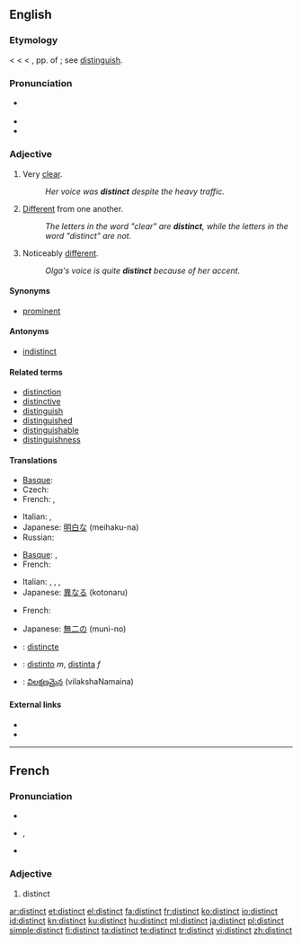 ==English==

===Etymology===
< {{etyl|enm}} < {{etyl|fro}} < {{etyl|la}} {{term|distinctus}}, pp. of {{term|distinguere||to distinguish}}; see [[distinguish]].

===Pronunciation===
* {{a|RP|US}} {{IPA|/dɪˈstɪŋkt/}}
* {{audio|en-us-distinct.ogg|Audio (US)}}
* {{rhymes|ɪŋkt}}

===Adjective===
{{en-adj}}

# Very [[clear]].
#: ''Her voice was '''distinct''' despite the heavy traffic.''
# [[different|Different]] from one another.
#: ''The letters in the word "clear" are '''distinct''', while the letters in the word "distinct" are not.''
# Noticeably [[different]].
#: ''Olga's voice is quite '''distinct''' because of her accent.''

====Synonyms====
* [[prominent]]

====Antonyms====
* [[indistinct]]

====Related terms====
* [[distinction]]
* [[distinctive]]
* [[distinguish]]
* [[distinguished]]
* [[distinguishable]]
* [[distinguishness]]

====Translations====
{{trans-top|very clear}}
* [[Basque]]: {{t-|eu|garbi|xs=Basque}}
* Czech: {{t-|cs|zřetelný|m}}
* French: {{t+|fr|distinct}}, {{t+|fr|intelligible}}
{{trans-mid}}
* Italian: {{t+|it|chiaro|m}}, {{t+|it|chiara|f}}
* Japanese: [[明白な]] (meihaku-na)
* Russian: {{t|ru|разборчивый}}
{{trans-bottom}}

{{trans-top|different from one another}}
* [[Basque]]: {{t|eu|desberdin|xs=Basque}},  {{t|eu|bestelako|xs=Basque}}
* French: {{t+|fr|distinct}}
{{trans-mid}}
* Italian: {{t-|it|distinto|m}}, {{t+|it|distinta|f}}, {{t+|it|diverso|m}}, {{t+|it|diversa|f}}
* Japanese: [[異なる]] (kotonaru)
{{trans-bottom}}

{{trans-top|noticeably different}}
* French: {{t+|fr|reconnaissable}}
{{trans-mid}}
* Japanese: [[無二の]] (muni-no)
{{trans-bottom}}

<!--Remove this section once all of the translations below have been moved into the tables above.-->
{{checktrans-top}}
* {{ttbc|Interlingua}}: [[distincte]]
{{checktrans-mid}}
* {{ttbc|Spanish}}: [[distinto]] ''m'', [[distinta]] ''f''
* {{ttbc|Telugu}}: [[విలక్షణమైన]] (vilakshaNamaina)
{{checktrans-bottom}}

====External links====
* {{R:Webster 1913}}
* {{R:Century 1911}}

----

==French==

===Pronunciation===
* {{audio|en-us-distinct.ogg|Audio (US)}}
* {{IPA|/dis.tɛ̃/|lang=fr}}, {{SAMPA|/dis.tE~/}}
* {{homophones|distincts|lang=fr}}

===Adjective===
{{fr-adj}}

# distinct

[[ar:distinct]]
[[et:distinct]]
[[el:distinct]]
[[fa:distinct]]
[[fr:distinct]]
[[ko:distinct]]
[[io:distinct]]
[[id:distinct]]
[[kn:distinct]]
[[ku:distinct]]
[[hu:distinct]]
[[ml:distinct]]
[[ja:distinct]]
[[pl:distinct]]
[[simple:distinct]]
[[fi:distinct]]
[[ta:distinct]]
[[te:distinct]]
[[tr:distinct]]
[[vi:distinct]]
[[zh:distinct]]